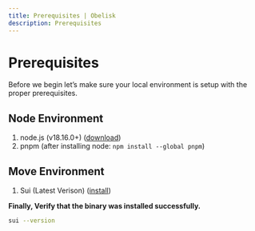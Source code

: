 ```yaml
---
title: Prerequisites | Obelisk
description: Prerequisites
---
```


# Prerequisites

Before we begin let’s make sure your local environment is setup with the proper prerequisites.

## Node Environment

1. node.js (v18.16.0+) ([download](https://nodejs.org/en/download/))
2. pnpm (after installing node: `npm install --global pnpm`)

## Move Environment

1. Sui (Latest Verison) ([install](https://docs.sui.io/guides/developer/getting-started/))

**Finally, Verify that the binary was installed successfully.**

```bash
sui --version
```
